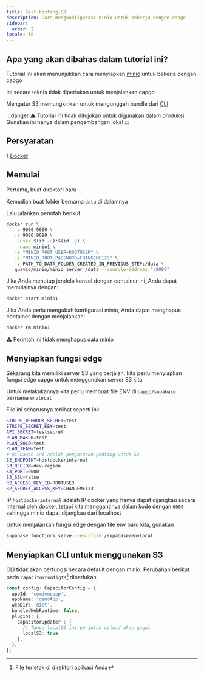 ```yaml
---
title: Self-hosting S3
description: Cara mengkonfigurasi minio untuk bekerja dengan capgo
sidebar:
  order: 2
locale: id
---
```


## Apa yang akan dibahas dalam tutorial ini?

Tutorial ini akan menunjukkan cara menyiapkan [minio](https://minio/) untuk bekerja dengan capgo

Ini secara teknis tidak diperlukan untuk menjalankan capgo

Mengatur S3 memungkinkan untuk mengunggah bundle dari [CLI](/docs/cli/commands/)

:::danger
⚠️ Tutorial ini tidak ditujukan untuk digunakan dalam produksi\
Gunakan ini hanya dalam pengembangan lokal
:::

## Persyaratan

1 [Docker](https://wwwdockercom/)

## Memulai

Pertama, buat direktori baru

Kemudian buat folder bernama `data` di dalamnya

Lalu jalankan perintah berikut:
```bash
docker run \
   -p 9000:9000 \
   -p 9090:9090 \
   --user $(id -u):$(id -g) \
   --name minio1 \
   -e "MINIO_ROOT_USER=ROOTUSER" \
   -e "MINIO_ROOT_PASSWORD=CHANGEME123" \
   -v PATH_TO_DATA_FOLDER_CREATED_IN_PREVIOUS_STEP:/data \
   quayio/minio/minio server /data --console-address ":9090"
```

Jika Anda menutup jendela konsol dengan container ini, Anda dapat memulainya dengan:
```bash
docker start minio1
```

Jika Anda perlu mengubah konfigurasi minio, Anda dapat menghapus container dengan menjalankan:
```bash
docker rm minio1
```
⚠️ Perintah ini tidak menghapus data minio

## Menyiapkan fungsi edge

Sekarang kita memiliki server S3 yang berjalan, kita perlu menyiapkan fungsi edge capgo untuk menggunakan server S3 kita

Untuk melakukannya kita perlu membuat file ENV di `capgo/supabase` bernama `envlocal`

File ini seharusnya terlihat seperti ini:
```bash
STRIPE_WEBHOOK_SECRET=test
STRIPE_SECRET_KEY=test
API_SECRET=testsecret
PLAN_MAKER=test
PLAN_SOLO=test
PLAN_TEAM=test
# Di bawah ini adalah pengaturan penting untuk S3
S3_ENDPOINT=hostdockerinternal
S3_REGION=dev-region
S3_PORT=9000
S3_SSL=false
R2_ACCESS_KEY_ID=ROOTUSER
R2_SECRET_ACCESS_KEY=CHANGEME123
```

IP `hostdockerinternal` adalah IP docker yang hanya dapat dijangkau secara internal oleh docker, tetapi kita menggantinya dalam kode dengan `0000` sehingga minio dapat dijangkau dari localhost

Untuk menjalankan fungsi edge dengan file env baru kita, gunakan
```bash
supabase functions serve --env-file /supabase/envlocal
```

## Menyiapkan CLI untuk menggunakan S3

CLI tidak akan berfungsi secara default dengan minio. Perubahan berikut pada `capacitorconfigts`[^1] diperlukan
```ts
const config: CapacitorConfig = {
  appId: 'comdemoapp',
  appName: 'demoApp',
  webDir: 'dist',
  bundledWebRuntime: false,
  plugins: {
    CapacitorUpdater : {
      // Tanpa localS3 ini perintah upload akan gagal
      localS3: true
    },
  },
};
```

[^1]: File terletak di direktori aplikasi Anda